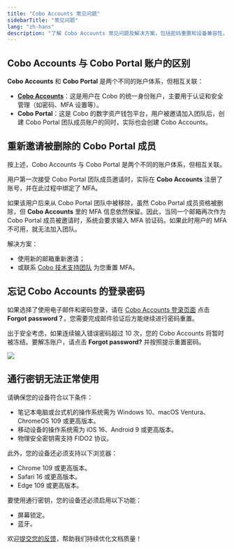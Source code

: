 ```yaml
---
title: "Cobo Accounts 常见问题"
sidebarTitle: "常见问题"
lang: "zh-hans"
description: "了解 Cobo Accounts 常见问题及解决方案，包括密码重置和设备兼容性。"
---
```


## Cobo Accounts 与 Cobo Portal 账户的区别

**Cobo Accounts** 和 **Cobo Portal** 是两个不同的账户体系，但相互关联：  

- [**Cobo Accounts**](https://accounts.cobo.com/)：这是用户在 Cobo 的统一身份账户，主要用于认证和安全管理（如密码、MFA 设置等）。  
- **Cobo Portal**：这是 Cobo 的数字资产钱包平台，用户被邀请加入团队后，创建 Cobo Portal 团队成员账户的同时，实际也会创建 Cobo Accounts。

## 重新邀请被删除的 Cobo Portal 成员

按上述，Cobo Accounts 与 Cobo Portal 是两个不同的账户体系，但相互关联。

用户第一次接受 Cobo Portal 团队成员邀请时，实际在 **Cobo Accounts** 注册了账号，并在此过程中绑定了 MFA。  

如果该用户后来从 Cobo Portal 团队中被移除，虽然 Cobo Portal 成员资格被删除，但 **Cobo Accounts** 里的 MFA 信息依然保留。因此，当同一个邮箱再次作为 Cobo Portal 成员被邀请时，系统会要求输入 MFA 验证码。如果此时用户的 MFA 不可用，就无法加入团队。

解决方案：
- 使用新的邮箱重新邀请；  
- 或联系 [Cobo 技术支持团队](mailto:help@cobo.com) 为您重置 MFA。

## 忘记 Cobo Accounts 的登录密码

如果选择了使用电子邮件和密码登录，请在 [Cobo Accounts 登录页面](https://accounts.cobo.com/) 点击 **Forgot password？**。您需要完成邮件验证后方能继续进行密码重置。

出于安全考虑，如果连续输入错误密码超过 10 次，您的 Cobo Accounts 将暂时被冻结。要解冻账户，请点击 **Forgot password?** 并按照提示重置密码。

<img src="/cn/images/cobo-accounts/5H3WFCASV4ufVONDs755JB6rE4mQtbaUW_H5e5e2a3tEcN_ek8dAQhgWa4NtVNft9ANORaE2gkZlkuRhHLqSdogzzccVLTxWs_A6_BTXVDH2NdiZgw-has1inMGJLNoXegU7_sEF6qdRMWvHWGEsCyk.png" className="screenshot_modal"/>

## 通行密钥无法正常使用

请确保您的设备符合以下条件：
- 笔记本电脑或台式机的操作系统需为 Windows 10、macOS Ventura、ChromeOS 109 或更高版本。
- 移动设备的操作系统需为 iOS 16、Android 9 或更高版本。
- 物理安全密钥需支持 FIDO2 协议。

此外，您的设备还必须支持以下浏览器：
- Chrome 109 或更高版本。
- Safari 16 或更高版本。
- Edge 109 或更高版本。

要使用通行密钥，您的设备还必须启用以下功能：
- 屏幕锁定。
- 蓝牙。

<Tip>欢迎[提交您的反馈](https://forms.zohopublic.com/cobo/form/DocumentFeedbackForm/formperma/QvLOhxJv1_JMsJ-1dleZ8Itb_7rzN-LtgvsDdxosoVI?referrername=manuals)，帮助我们持续优化文档质量！</Tip>